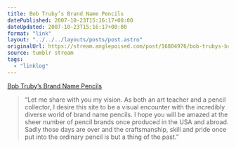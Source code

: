 ```yaml
---
title: Bob Truby’s Brand Name Pencils
datePublished: 2007-10-23T15:16:17+00:00
dateUpdated: 2007-10-23T15:16:17+00:00
format: "link"
layout: "../../../layouts/posts/post.astro"
originalUrl: https://stream.anglepoised.com/post/16804976/bob-trubys-brand-name-pencils
source: tumblr stream
tags:
  - "linklog"
---
```


[Bob Truby&#8217;s Brand Name Pencils][1]

> &ldquo;Let me share with you my vision. As both an art teacher and a pencil collector, I desire this site to be a visual encounter with the incredibly diverse world of brand name pencils. I hope you will be amazed at the sheer number of pencil brands once produced in the USA and abroad. Sadly those days are over and the craftsmanship, skill and pride once put into the ordinary pencil is but a thing of the past.&rdquo;

[1]: http://www.brandnamepencils.com/
